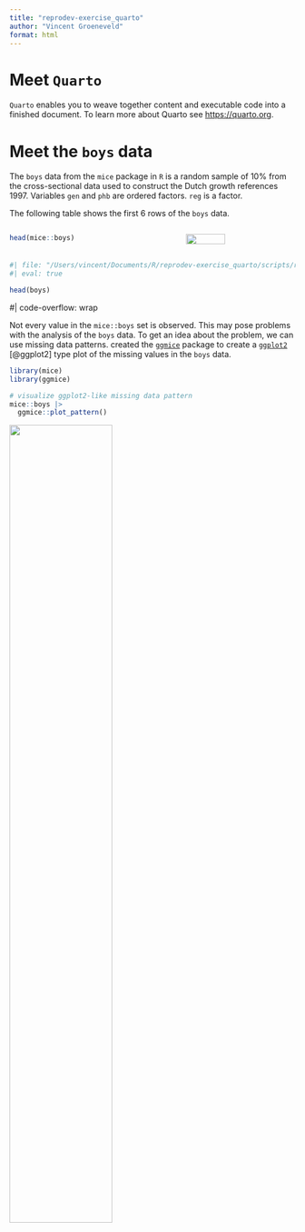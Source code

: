```yaml
---
title: "reprodev-exercise_quarto"
author: "Vincent Groeneveld"
format: html
---
```


# Meet `Quarto`

`Quarto` enables you to weave together content and executable code into a finished document. 
To learn more about Quarto see <https://quarto.org>.

# Meet the `boys` data 

The `boys` data from the `mice` package in `R` is a random sample of 10% from the cross-sectional data used to construct the Dutch growth references 1997. Variables `gen` and `phb` are ordered factors. `reg` is a factor.

The following table shows the first 6 rows of the `boys` data.

::: columns
::: {.column width="60%"}
```r
head(mice::boys)
```
:::

::: {.column width="40%"}

![](https://amices.org/mice/logo.png){fig-align="right" width="60%"}

:::
:::

```r
#| file: "/Users/vincent/Documents/R/reprodev-exercise_quarto/scripts/read_data.R"
#| eval: true
```

```r
head(boys)
```


#| code-overflow: wrap <br>

Not every value in the `mice::boys` set is observed. This may pose problems with the analysis of the `boys` data. To get an idea about the problem, we can use missing data patterns. created the [`ggmice`](https://github.com/amices/ggmice){.pkg} package to create a [`ggplot2`](https://ggplot2.tidyverse.org){.pkg} [@ggplot2] type plot of the missing values in the `boys` data.

```r
library(mice)
library(ggmice)

# visualize ggplot2-like missing data pattern
mice::boys |> 
  ggmice::plot_pattern()
```


![](https://static.vecteezy.com/system/resources/previews/009/886/738/non_2x/cute-cartoon-beer-mug-file-png.png){fig-align="right" width="60%"}




